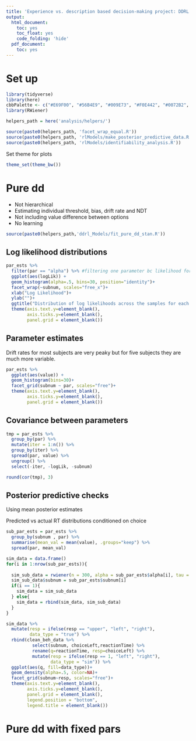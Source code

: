 ```yaml
---
title: 'Experience vs. description based decision-making project: DDRL with Stan (probabilistic estimation)'
output:
  html_document:
    toc: yes
    toc_float: yes
    code_folding: 'hide'
  pdf_document:
    toc: yes
---
```


# Set up

```r
library(tidyverse)
library(here)
cbbPalette <- c("#E69F00", "#56B4E9", "#009E73", "#F0E442", "#0072B2", "#D55E00", "#CC79A7")
library(RWiener)
```

```r
helpers_path = here('analysis/helpers/')
```

```r
source(paste0(helpers_path, 'facet_wrap_equal.R'))
source(paste0(helpers_path, 'rlModels/make_posterior_predictive_data.R'))
source(paste0(helpers_path, 'rlModels/identifiability_analysis.R'))
```

Set theme for plots

```r
theme_set(theme_bw())
```

# Pure dd

- Not hierarchical  
- Estimating individual threshold, bias, drift rate and NDT  
- Not including value difference between options  
- No learning  

```r
source(paste0(helpers_path,'ddrl_Models/fit_pure_dd_stan.R'))
```

## Log likelihood distributions

```r
par_ests %>%
  filter(par == "alpha") %>% #filtering one parameter bc likelihood for combinations of parameters is the same. nothing special abt alpha here
  ggplot(aes(logLik)) +
  geom_histogram(alpha=.5, bins=30, position="identity")+
  facet_wrap(~subnum, scales="free_x")+
  xlab("Log Likelihood")+
  ylab("")+
  ggtitle("Distribution of log likelihoods across the samples for each subject")+
  theme(axis.text.y=element_blank(),
        axis.ticks.y=element_blank(),
        panel.grid = element_blank())
```
## Parameter estimates

Drift rates for most subjects are very peaky but for five subjects they are much more variable.

```r
par_ests %>%
  ggplot(aes(value)) +
  geom_histogram(bins=30)+
  facet_grid(subnum ~ par, scales="free")+
  theme(axis.text.y=element_blank(),
        axis.ticks.y=element_blank(),
        panel.grid = element_blank())
```

## Covariance between parameters

```r
tmp = par_ests %>%
  group_by(par) %>%
  mutate(iter = 1:n()) %>%
  group_by(iter) %>%
  spread(par, value) %>%
  ungroup() %>%
  select(-iter, -logLik, -subnum)

round(cor(tmp), 3)  
```

## Posterior predictive checks

Using mean posterior estimates

Predicted vs actual RT distributions conditioned on choice

```r
sub_par_ests = par_ests %>%
  group_by(subnum , par) %>%
  summarise(mean_val = mean(value), .groups="keep") %>%
  spread(par, mean_val)
```

```r
sim_data = data.frame()
for(i in 1:nrow(sub_par_ests)){
  
  sim_sub_data = rwiener(n = 300, alpha = sub_par_ests$alpha[i], tau = sub_par_ests$tau[i], beta = sub_par_ests$beta[i], delta = sub_par_ests$delta[i])
  sim_sub_data$subnum = sub_par_ests$subnum[i]
  if(i == 1){
    sim_data = sim_sub_data
  } else{
    sim_data = rbind(sim_data, sim_sub_data)
  }
}
```

```r
sim_data %>%
  mutate(resp = ifelse(resp == "upper", "left", "right"),
         data_type = "true") %>%
  rbind(clean_beh_data %>%
          select(subnum, choiceLeft,reactionTime) %>%
          rename(q=reactionTime, resp=choiceLeft) %>%
          mutate(resp = ifelse(resp == 1, "left", "right"),
                 data_type = "sim")) %>%
  ggplot(aes(q, fill=data_type))+
  geom_density(alpha=.5, color=NA)+
  facet_grid(subnum~resp, scales="free")+
  theme(axis.text.y=element_blank(),
        axis.ticks.y=element_blank(),
        panel.grid = element_blank(),
        legend.position = "bottom",
        legend.title = element_blank())
```
# Pure dd with fixed pars


